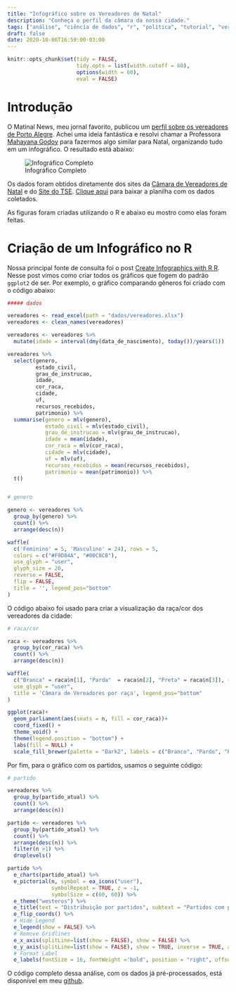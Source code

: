 ```yaml
---
title: "Infográfico sobre os Vereadores de Natal"
description: "Conheça o perfil da câmara da nossa cidade."
tags: ["análise", "ciência de dados", "r", "política", "tutorial", "vereadores", "visualização"]
draft: false
date: 2020-10-06T16:59:00-03:00
---
```


```r
knitr::opts_chunk$set(tidy = FALSE,
                      tidy.opts = list(width.cutoff = 60),
                      options(width = 60),
                      eval = FALSE)
```

# Introdução

O Matinal News, meu jornal favorito, publicou um [perfil sobre os vereadores de Porto Alegre](https://www.matinaljornalismo.com.br/matinal/newsletter/conheca-o-perfil-dos-vereadores-de-porto-alegre/). Achei uma ideia fantástica e resolvi chamar a Professora [Mahayana Godoy](https://mahayana.me/) para fazermos algo similar para Natal, organizando tudo em um infográfico. O resultado está abaixo:

![Infográfico Completo](/images/infografico.png)

Os dados foram obtidos diretamente dos sites da [Câmara de Vereadores de Natal](https://www.cmnat.rn.gov.br/) e do [Site do TSE](http://divulgacandcontas.tse.jus.br/). [Clique aqui](/images/vereadores.xlsx) para baixar a planilha com os dados coletados.

As figuras foram criadas utilizando o R e abaixo eu mostro como elas foram feitas.

# Criação de um Infográfico no R

Nossa principal fonte de consulta foi o post [Create Infographics with R R](https://www.listendata.com/2019/06/create-infographics-with-r.html). Nesse post vimos como criar todos os gráficos que fogem do padrão `ggplot2` de ser. Por exemplo, o gráfico comparando gêneros foi criado com o código abaixo:

```r
##### dados

vereadores <- read_excel(path = "dados/vereadores.xlsx")
vereadores <- clean_names(vereadores)

vereadores <- vereadores %>%
  mutate(idade = interval(dmy(data_de_nascimento), today())/years(1))

vereadores %>%
  select(genero, 
         estado_civil, 
         grau_de_instrucao, 
         idade, 
         cor_raca, 
         cidade, 
         uf, 
         recursos_recebidos, 
         patrimonio) %>%
  summarise(genero = mlv(genero), 
            estado_civil = mlv(estado_civil), 
            grau_de_instrucao = mlv(grau_de_instrucao), 
            idade = mean(idade), 
            cor_raca = mlv(cor_raca), 
            cidade = mlv(cidade), 
            uf = mlv(uf), 
            recursos_recebidos = mean(recursos_recebidos), 
            patrimonio = mean(patrimonio)) %>%
  t()


# genero

genero <- vereadores %>%
  group_by(genero) %>%
  count() %>%
  arrange(desc(n))

waffle(
  c('Feminino' = 5, 'Masculino' = 24), rows = 5,
  colors = c("#F9D84A", "#00C8C8"),
  use_glyph = "user",
  glyph_size = 20,
  reverse = FALSE,
  flip = FALSE,
  title = '', legend_pos="bottom"
)
```






O código abaixo foi usado para criar a visualização da raça/cor dos vereadores da cidade:

```r
# raca/cor

raca <- vereadores %>%
  group_by(cor_raca) %>%
  count() %>%
  arrange(desc(n))

waffle(
  c("Branca" = raca$n[1], "Parda"  = raca$n[2], "Preta" = raca$n[3]), rows = 5,
  use_glyph = "user",
  title = 'Câmara de Vereadores por raça', legend_pos="bottom"
)

ggplot(raca)+
  geom_parliament(aes(seats = n, fill = cor_raca))+
  coord_fixed() + 
  theme_void() +
  theme(legend.position = "bottom") +
  labs(fill = NULL) +
  scale_fill_brewer(palette = "Dark2", labels = c("Branco", "Pardo", "Preto"))
```

Por fim, para o gráfico com os partidos, usamos o seguinte código:

```r
# partido

vereadores %>%
  group_by(partido_atual) %>%
  count() %>%
  arrange(desc(n))

partido <- vereadores %>%
  group_by(partido_atual) %>%
  count() %>%
  arrange(desc(n)) %>% 
  filter(n >1) %>% 
  droplevels()

partido %>% 
  e_charts(partido_atual) %>% 
  e_pictorial(n, symbol = ea_icons("user"), 
              symbolRepeat = TRUE, z = -1,
              symbolSize = c(60, 60)) %>% 
  e_theme("westeros") %>%
  e_title(text = "Distribuição por partidos", subtext = "Partidos com pelo menos 2 parlamentares. Partidos com 1 parlamentar são \nAvante, MDB, PCdoB, PL, PP, PROS, PSB, PSD, PSL, PV e Republicanos", textStyle =list(fontSize= 24, fontFamily= 'Arial', fontWeight ='bold'), subtextStyle =list(fontSize= 12, fontFamily= 'Arial', fontWeight ='lighter')) %>%
  e_flip_coords() %>%
  # Hide Legend
  e_legend(show = FALSE) %>%
  # Remove Gridlines
  e_x_axis(splitLine=list(show = FALSE), show = FALSE) %>%
  e_y_axis(splitLine=list(show = FALSE), show = TRUE, inverse = TRUE, axisLine = list(show = FALSE)) %>%
  # Format Label
  e_labels(fontSize = 16, fontWeight ='bold', position = "right", offset=c(10, 0))
```



O código completo dessa análise, com os dados já pré-processados, está disponível em meu [github](https://github.com/mnunes/infografico-vereadores).

